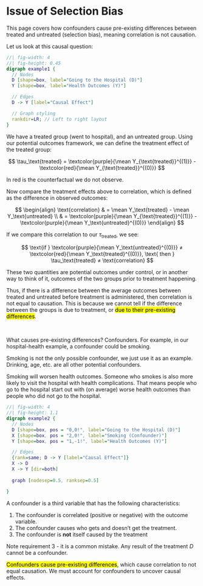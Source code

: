 # Issue of Selection Bias

::: small
This page covers how confounders cause pre-existing differences between treated and untreated (selection bias), meaning correlation is not causation.
:::

Let us look at this causal question:

::: center-graph
```dot
//| fig-width: 4
//| fig-height: 0.45
digraph example1 {
  // Nodes
  D [shape=box, label="Going to the Hospital (D)"]
  Y [shape=box, label="Health Outcomes (Y)"]

  // Edges
  D -> Y [label="Causal Effect"]

  // Graph styling
  rankdir=LR; // Left to right layout
}
```
:::

We have a treated group (went to hospital), and an untreated group. Using our potential outcomes framework, we can define the treatment effect of the treated group:

$$
\tau_\text{treated} = \textcolor{purple}{\mean Y_{\text{treated}}^{(1)}} - \textcolor{red}{\mean Y_{\text{treated}}^{(0)}}
$$

::: small
In red is the counterfactual we do not observe.
:::

Now compare the treatment effects above to correlation, which is defined as the difference in observed outcomes:

$$
\begin{align}
\text{correlation} & = \mean Y_\text{treated} - \mean Y_\text{untreated} \\
& = \textcolor{purple}{\mean Y_{\text{treated}}^{(1)}} - \textcolor{purple}{\mean Y_\text{untreated}^{(0)}}
\end{align}
$$

If we compare this correlation to our $\tau_\text{treated}$, we see:

$$
\text{if  } \textcolor{purple}{\mean Y_\text{untreated}^{(0)}} ≠ \textcolor{red}{\mean Y_\text{treated}^{(0)}}, \text{ then }  \tau_\text{treated} ≠ \text{correlation}
$$

::: small
These two quantities are potential outcomes under control, or in another way to think of it, outcomes of the two groups prior to treatment happening.
:::

Thus, if there is a difference between the average outcomes between treated and untreated before treatment is administered, then correlation is not equal to causation. This is because we cannot tell if the difference between the groups is due to treatment, or [due to their pre-existing differences]{.mark}.

<br />

What causes pre-existing differences? Confounders. For example, in our hospital-health example, a confounder could be smoking.

::: small
Smoking is not the only possible confounder, we just use it as an example. Drinking, age, etc. are all other potential confounders.
:::

Smoking will worsen health outcomes. Someone who smokes is also more likely to visit the hospital with health complications. That means people who go to the hospital start out with (on average) worse health outcomes than people who did not go to the hospital.

::: center-graph
```dot
//| fig-width: 4
//| fig-height: 1.1
digraph example2 {
  // Nodes
  D [shape=box, pos = "0,0!", label="Going to the Hospital (D)"]
  X [shape=box, pos = "2,0!", label="Smoking (Confounder)"]
  Y [shape=box, pos = "1,-1!", label="Health Outcomes (Y)"]

  // Edges
  {rank=same; D -> Y [label="Causal Effect"]}
  X -> D
  X -> Y [dir=both]
  
  graph [nodesep=0.5, ranksep=0.5]

}
```
:::

::: {.callout-note appearance="simple"}
A confounder is a third variable that has the following characteristics:

1.  The confounder is correlated (positive or negative) with the outcome variable.
2.  The confounder causes who gets and doesn't get the treatment.
3.  The confounder is **not** itself caused by the treatment
:::

::: small
Note requirement 3 - it is a common mistake. Any result of the treatment $D$ cannot be a confounder.
:::

[Confounders cause pre-existing differences]{.mark}, which cause correlation to not equal causation. We must account for confounders to uncover causal effects.

<br />
